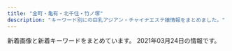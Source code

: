 ```yaml
---
title: "金町・亀有・北千住・竹ノ塚"
description: "キーワード別にの巨乳アジアン・チャイナエステ嬢情報をまとめました。"
---
```


新着画像と新着キーワードをまとめています。
2021年03月24日の情報です。

<DmmAffiliateIns />
<KeywordTable
  shops={
    [
    {
        "name": "\u7f8e\u5802",
        "keywords": {},
        "station": "JR\u5317\u5343\u4f4f\u99c5\u6771\u53e3",
        "img_links": [
            "http://aroma-heal.com/img/sys1.png",
            "http://aroma-heal.com/img/add.jpg",
            "http://aroma-heal.com/img/tit.jpg",
            "http://aroma-heal.com/img/botton.jpg",
            "http://aroma-heal.com/img/pc.jpg",
            "http://aroma-heal.com/img/sys4.png",
            "http://aroma-heal.com/img/sys2.png",
            "http://aroma-heal.com/img/sys3.png",
            "http://aroma-heal.com/img/cam.jpg",
            "http://aroma-heal.com/img/t-o.jpg",
            "http://aroma-heal.com/img/pic.jpg",
            "http://aroma-heal.com/img/t-s.jpg",
            "http://aroma-heal.com/img/tel.jpg",
            "http://aroma-heal.com/img/t-t.jpg",
            "http://aroma-heal.com/img/info.jpg",
            "http://aroma-heal.com/img/adrs.jpg",
            "http://aroma-heal.com/staff/mimi/01.jpg",
            "http://aroma-heal.com/img/t-r.jpg",
            "http://aroma-heal.com/staff/aoi/01.jpg",
            "http://aroma-heal.com/img/paypay.png",
            "http://aroma-heal.com/staff/yuki/01.jpg",
            "http://aroma-heal.com/img/sysetc.png",
            "http://aroma-heal.com/img/t-a.jpg"
        ],
        "url": "http://aroma-heal.com/"
    },
    {
        "keywords": {
            "E": 2,
            "85": 2,
            "C": 1,
            "86": 1,
            "D": 2
        },
        "img_links": [
            "https://besteste.com/staffPhoto/b20210206174033.jpg",
            "https://besteste.com/staffPhoto/b20201104202235.jpg",
            "https://besteste.com/images/slider1/03.jpg",
            "https://besteste.com/staffPhoto/s20201104202024.jpg",
            "https://besteste.com/js/sliderLine/slide_prev.png",
            "https://besteste.com/images/slider1/01.jpg",
            "https://besteste.com/staffPhoto/b20210206174605.jpg",
            "https://besteste.com/staffPhoto/b20210206174329.jpg",
            "https://besteste.com/staffPhoto/s20210206174451.jpg",
            "https://besteste.com/staffPhoto/b20210206174451.jpg",
            "https://besteste.com/staffPhoto/s20210206174200.jpg",
            "https://besteste.com/staffPhoto/s20210206174329.jpg",
            "https://besteste.com/staffPhoto/s20201104202637.jpg",
            "https://besteste.com/staffPhoto/b20201104202024.jpg",
            "https://besteste.com/staffPhoto/s20201104202509.jpg",
            "https://besteste.com/staffPhoto/b20201104202122.jpg",
            "https://besteste.com/images/mobile.jpg",
            "https://besteste.com/staffPhoto/s20201104202235.jpg",
            "https://besteste.com/staffPhoto/s20201104201732.jpg",
            "https://besteste.com/staffPhoto/s20201223163111.jpg",
            "https://besteste.com/staffPhoto/b20210206174200.jpg",
            "https://besteste.com/staffPhoto/b20201104202637.jpg",
            "https://besteste.com/staffPhoto/b20201223163111.jpg",
            "https://besteste.com/images/returnBtn.png",
            "https://besteste.com/staffPhoto/b20201104202559.jpg",
            "https://besteste.com/staffPhoto/s20210206174605.jpg",
            "https://besteste.com/staffPhoto/s20201104202740.jpg",
            "https://besteste.com/staffPhoto/s20201104202559.jpg",
            "https://besteste.com/staffPhoto/b20201104202740.jpg",
            "https://besteste.com/staffPhoto/b20201104202356.jpg",
            "https://besteste.com/staffPhoto/s20210206174033.jpg",
            "https://besteste.com/staffPhoto/b20201104201732.jpg",
            "https://besteste.com/staffPhoto/s20201104202122.jpg",
            "https://besteste.com/js/sliderLine/slide_next.png",
            "https://besteste.com/staffPhoto/s20201104202356.jpg",
            "https://besteste.com/staffPhoto/b20201104202509.jpg"
        ],
        "url": "https://besteste.com/",
        "station": "JR\u4e80\u6709\u99c5\u5317\u53e3",
        "name": "\u685c"
    },
    {
        "url": "http://www.es-sakura.xyz/",
        "name": "\u3055\u304f\u3089",
        "station": "\u6885\u5cf6\u99c5",
        "keywords": {},
        "img_links": [
            "http://www.es-sakura.xyz/uploads/180903/1-1PZ31G00N60.jpg",
            "http://www.es-sakura.xyz/templets/default/pc/picture/s_news.png",
            "http://www.es-sakura.xyz/uploads/171031/1-1G0311G531445.jpg",
            "http://www.es-sakura.xyz/uploads/180222/1-1P222152341c1.jpg",
            "http://www.es-sakura.xyz/uploads/171031/1-1G0311G505933.jpg",
            "http://www.es-sakura.xyz/uploads/200922/1-200922100322149.jpg",
            "http://www.es-sakura.xyz/templets/default/pc/picture/s_pick.png",
            "http://www.es-sakura.xyz/uploads/200522/1-2005221325354W.jpg",
            "http://www.es-sakura.xyz/uploads/171031/1-1G0311G4095M.jpg",
            "http://www.es-sakura.xyz/uploads/210201/1-21020115145M35.jpg",
            "http://www.es-sakura.xyz/templets/default/pc/picture/end1.jpg",
            "http://www.es-sakura.xyz/templets/default/pc/picture/s_staff.png",
            "http://www.es-sakura.xyz/uploads/180222/1-1P22215242NA.jpg",
            "http://www.es-sakura.xyz/uploads/201221/1-201221161331T9.jpg",
            "http://www.es-sakura.xyz/templets/default/pc/picture/staffs.png",
            "http://www.es-sakura.xyz/uploads/allimg/180705/1-1PF515001a41.jpg",
            "http://www.es-sakura.xyz/uploads/180223/1-1P2231T1545P.png",
            "http://www.es-sakura.xyz/templets/default/pc/picture/face.png",
            "http://www.es-sakura.xyz/uploads/180223/1-1P2231S940503.jpg",
            "http://www.es-sakura.xyz/uploads/180222/1-1P222152505H4.jpg",
            "http://www.es-sakura.xyz/uploads/180223/1-1P2231T00a38.jpg",
            "http://www.es-sakura.xyz/uploads/201029/1-201029155224493.jpg",
            "http://www.es-sakura.xyz/uploads/171031/1-1G0311G556445.jpg",
            "http://www.es-sakura.xyz/uploads/210324/1-210324161922Y1.jpg",
            "http://www.es-sakura.xyz/uploads/171031/1-1G0311G344914.jpg",
            "http://www.es-sakura.xyz/uploads/200522/1-200522132410304.jpg",
            "http://www.es-sakura.xyz/uploads/180222/1-1P222152311W5.jpg"
        ]
    },
    {
        "name": "2020",
        "keywords": {},
        "url": "https://2020-es.com/",
        "img_links": [
            "https://2020-es.com/uploaded/girlinfo/7/G1_7_1.jpg",
            "https://2020-es.com/img/course/2.png",
            "https://2020-es.com/img/course/1.png",
            "https://2020-es.com/img/fmenu/call_off.png",
            "https://2020-es.com/img/menu/5_off.png",
            "https://2020-es.com/img/menu/4_off.png",
            "https://2020-es.com/img/photo_button.png",
            "https://2020-es.com/img/menu/3_off.png",
            "https://2020-es.com/img/fmenu/1_off.png",
            "https://2020-es.com/img/course/4.png",
            "https://2020-es.com/img/course/3.png",
            "https://2020-es.com/img/menu/1_off.png",
            "https://2020-es.com/uploaded/girlinfo/6/G1_6_1.jpg",
            "https://2020-es.com/img/google_button.png",
            "https://2020-es.com/img/menu/6_off.png",
            "https://2020-es.com/uploaded/girlinfo/4/G1_4_1.jpg",
            "https://2020-es.com/img/menu/2_off.png",
            "https://2020-es.com/uploaded/girlinfo/5/G1_5_1.jpg",
            "https://2020-es.com/img/fmenu/2_off.png",
            "https://2020-es.com/img/fmenu/4_off.png",
            "https://2020-es.com/img/fmenu/3_off.png"
        ],
        "station": "JR\u4e80\u6709\u99c5\u5317\u53e3"
    },
    {
        "img_links": [],
        "url": "http://kenkohouse.com/",
        "keywords": {},
        "name": "\u5065\u5eb7\u30cf\u30a6\u30b9",
        "station": "JR\u4e80\u6709\u99c5\u5317\u53e3"
    },
    {
        "name": "Bijou\uff5e\u30d3\u30b8\u30e5\u30fc\uff5e",
        "station": "JR\u4e80\u6709\u99c5\u5357\u53e3",
        "keywords": {
            "F": 2,
            "88": 1,
            "90": 1,
            "85": 1,
            "E": 2,
            "D": 2,
            "C": 14,
            "86": 1,
            "87": 2
        },
        "img_links": [
            "https://lux.abnavi.info/images/s_staff.png",
            "https://lux.abnavi.info/images/s_news.png",
            "http://komajo2.a1.ies.bz/upload/sites/13/2021/03/2021032112464790.jpg",
            "https://lux.abnavi.info/images/room1.jpg",
            "https://lux.abnavi.info/images/nbj3.jpg",
            "http://komajo2.a1.ies.bz/upload/sites/13/2021/03/202103101811253.jpg",
            "https://lux.abnavi.info/photos/sites/13/2021/03/202103101811253.jpg",
            "https://lux.abnavi.info/images/nbj1.png",
            "http://komajo2.a1.ies.bz/upload/sites/13/2021/03/2021031018112378.jpg",
            "https://lux.abnavi.info/images/s_pick.jpg",
            "https://lux.abnavi.info/images/s_link.png",
            "https://lux.abnavi.info/images/mobile.png",
            "https://lux.abnavi.info/photos/sites/13/2021/03/2021031018104825.jpg",
            "http://komajo2.a1.ies.bz/upload/sites/13/2021/03/2021031018104675.jpg",
            "https://lux.abnavi.info/images/room3.jpg",
            "https://lux.abnavi.info/photos/sites/13/2021/03/2021031018112378.jpg",
            "http://komajo2.a1.ies.bz/upload/sites/13/2021/03/2021031018112457.jpg",
            "https://lux.abnavi.info/photos/sites/13/2021/03/2021031018104675.jpg",
            "https://lux.abnavi.info/images/room4.jpg",
            "https://lux.abnavi.info/photos/sites/13/2021/03/2021032112464790.jpg",
            "https://lux.abnavi.info/images/info.jpg",
            "https://lux.abnavi.info/images/top.png",
            "https://lux.abnavi.info/photos/sites/13/2021/03/2021031018112457.jpg",
            "https://lux.abnavi.info/images/room2.jpg"
        ],
        "url": "https://lux.abnavi.info/"
    },
    {
        "station": "JR\u4e80\u6709\u99c5\u5357\u53e3",
        "name": "Plaisir\u30fb\u30d7\u30ec\u30b8\u30fc\u30eb",
        "url": "https://bright.xyz.mn/",
        "keywords": {
            "92": 24,
            "86": 48,
            "D": 148,
            "87": 72,
            "H": 24,
            "89": 24,
            "88": 96,
            "83": 24,
            "E": 98,
            "85": 48,
            "G": 24,
            "F": 50
        },
        "img_links": [
            "https://bright.xyz.mn/images/news_bj3.jpg",
            "https://bright.xyz.mn/photos/sites/10/2020/02/2020022201512493.jpg",
            "https://bright.xyz.mn/images/staff_bj3.jpg",
            "https://bright.xyz.mn/images/end.png",
            "https://bright.xyz.mn/images/1.jpg",
            "https://bright.xyz.mn/photos/sites/10/2020/02/2020022201512671.jpg",
            "https://bright.xyz.mn/photos/sites/10/2020/08/2020081003373131.jpg",
            "https://bright.xyz.mn/images/new.jpg",
            "https://bright.xyz.mn/images/line.png",
            "https://bright.xyz.mn/photos/sites/10/2021/03/2021032103392411-308x411.jpg",
            "https://bright.xyz.mn/images/s_face.jpg",
            "https://bright.xyz.mn/images/s_link.jpg",
            "https://bright.xyz.mn/photos/sites/10/2020/10/2020100804253425.jpg",
            "https://bright.xyz.mn/images/2.jpg",
            "https://bright.xyz.mn/images/top.png",
            "https://bright.xyz.mn/photos/sites/10/2021/03/2021031707474096.jpg",
            "https://bright.xyz.mn/photos/sites/10/2021/03/2021032103392411.jpg",
            "https://bright.xyz.mn/photos/sites/10/2020/07/2020072612030016.jpg",
            "https://bright.xyz.mn/photos/sites/10/2020/11/2020111606393626.jpg",
            "https://bright.xyz.mn/photos/sites/10/2021/02/2021020809400871.jpg",
            "https://bright.xyz.mn/images/mobile.jpg",
            "https://bright.xyz.mn/images/s_pick.png",
            "https://bright.xyz.mn/photos/sites/10/2020/02/2020022201512635.jpg",
            "https://bright.xyz.mn/photos/sites/10/2020/07/202007261153576.jpg",
            "https://bright.xyz.mn/images/s_therapist.jpg",
            "https://bright.xyz.mn/photos/sites/10/2020/08/2020081003373252.jpg",
            "https://bright.xyz.mn/photos/sites/10/2020/07/2020072611535558.jpg",
            "https://bright.xyz.mn/photos/sites/10/2021/03/2021031707474096-308x411.jpg",
            "https://bright.xyz.mn/photos/sites/10/2020/11/2020112603202074.jpg",
            "https://bright.xyz.mn/images/s_news.jpg",
            "https://bright.xyz.mn/photos/sites/10/2020/11/2020110507362248.jpg",
            "https://bright.xyz.mn/photos/sites/10/2021/02/2021020306534154.jpg",
            "https://bright.xyz.mn/photos/sites/10/2021/02/2021021807083143-308x411.jpg",
            "https://bright.xyz.mn/photos/sites/10/2020/11/2020112603202074-308x411.jpg",
            "https://bright.xyz.mn/photos/sites/10/2021/02/2021021807083143.jpg"
        ]
    },
    {
        "name": "\u7e01",
        "keywords": {
            "83": 5,
            "86": 10,
            "C": 5,
            "85": 5,
            "D": 15
        },
        "url": "http://rakuen.ies.fun/",
        "img_links": [
            "http://rakuen.ies.fun/images/info2.jpg",
            "http://rakuen.ies.fun/photos/sites/40/2021/03/2021031108030153.jpg",
            "http://rakuen.ies.fun/photos/sites/40/2021/03/2021031108030238.jpg",
            "http://rakuen.ies.fun/images/room3.jpg",
            "http://rakuen.ies.fun/images/s_news.jpg",
            "http://rakuen.ies.fun/images/s_staff.png",
            "http://rakuen.ies.fun/photos/sites/40/2021/03/2021031108030436.jpg",
            "http://rakuen.ies.fun/images/s3.jpg",
            "http://rakuen.ies.fun/images/mobile.jpg",
            "http://rakuen.ies.fun/images/room4.jpg",
            "http://rakuen.ies.fun/images/room1.jpg",
            "http://rakuen.ies.fun/photos/sites/40/2021/03/202103110803039.jpg",
            "http://rakuen.ies.fun/images/info.jpg",
            "http://rakuen.ies.fun/images/room2.jpg",
            "http://rakuen.ies.fun/images/tel.jpg",
            "http://rakuen.ies.fun/images/s_link.png"
        ],
        "station": "\u897f\u65b0\u4e95\u99c5\u897f\u53e3"
    },
    {
        "url": "http://ayase-ai.jpest.net/",
        "keywords": {},
        "name": "\u611b",
        "img_links": [
            "http://ayase-ai.jpest.net/uploads//sites/33/2020/11/g5-225x300.jpg",
            "http://ayase-ai.jpest.net/uploads//sites/33/2020/12/re.jpg",
            "http://ayase-ai.jpest.net/uploads//sites/33/2020/12/mobile-1.jpg",
            "http://ayase-ai.jpest.net/uploads//sites/33/2020/11/g4-225x300.jpg",
            "http://ayase-ai.jpest.net/uploads//sites/33/2020/12/shishu-2.png",
            "http://ayase-ai.jpest.net/uploads//sites/33/2020/12/r2-1.png",
            "http://ayase-ai.jpest.net/uploads//sites/33/2020/12/ss.png",
            "http://ayase-ai.jpest.net/uploads//sites/33/2020/11/g6.jpg",
            "http://ayase-ai.jpest.net/uploads//sites/33/2020/11/g6-225x300.jpg",
            "http://ayase-ai.jpest.net/uploads//sites/33/2020/11/g2-225x300.jpg",
            "http://ayase-ai.jpest.net/uploads//sites/33/2020/12/r4-1.png",
            "http://ayase-ai.jpest.net/uploads//sites/33/2020/12/main_top.png",
            "http://ayase-ai.jpest.net/uploads//sites/33/2020/11/g1-225x300.jpg",
            "http://ayase-ai.jpest.net/uploads//sites/33/2020/11/g2.jpg",
            "http://ayase-ai.jpest.net/uploads//sites/33/2020/12/main_bottom.png",
            "http://ayase-ai.jpest.net/uploads//sites/33/2021/01/g1-225x300.jpg",
            "http://ayase-ai.jpest.net/uploads//sites/33/2021/01/g1.jpg",
            "http://ayase-ai.jpest.net/uploads//sites/33/2020/11/m-top02-1.jpg",
            "http://ayase-ai.jpest.net/uploads//sites/33/2020/12/main_top-1.png",
            "http://ayase-ai.jpest.net/uploads//sites/33/2020/12/r3-1.png",
            "http://ayase-ai.jpest.net/uploads//sites/33/2020/11/g3-225x300.jpg",
            "http://ayase-ai.jpest.net/uploads//sites/33/2020/12/ma01-1.jpg",
            "http://ayase-ai.jpest.net/uploads//sites/33/2020/11/g3.jpg",
            "http://ayase-ai.jpest.net/uploads//sites/33/2020/12/main_bottom-1.png",
            "http://ayase-ai.jpest.net/uploads//sites/33/2020/11/g5.jpg",
            "http://ayase-ai.jpest.net/uploads//sites/33/2020/11/g4.jpg",
            "http://ayase-ai.jpest.net/uploads//sites/33/2020/11/g1.jpg",
            "http://ayase-ai.jpest.net/uploads//sites/33/2020/12/r1.png"
        ],
        "station": "\u7dbe\u702c\u99c5\u6771\u53e3"
    },
    {
        "station": "\u4e94\u53cd\u91ce\u99c5",
        "url": "http://www.relax-miyabi.com/",
        "img_links": [
            "http://www.relax-miyabi.com/files/014-02.jpg",
            "http://www.relax-miyabi.com/img/top-h5R2.jpg",
            "http://www.relax-miyabi.com/img/glo_06_off.jpg",
            "http://www.relax-miyabi.com/img/icon_tel.png",
            "http://www.relax-miyabi.com/files/019.jpg",
            "http://www.relax-miyabi.com/img/bnr-02_off.jpg",
            "http://www.relax-miyabi.com/img/glo_02_off.jpg",
            "http://www.relax-miyabi.com/files/014-03.jpg",
            "http://www.relax-miyabi.com/img/slider/1.jpg",
            "http://www.relax-miyabi.com/img/footer-top_off.jpg",
            "http://www.relax-miyabi.com/img/top-h5R.jpg",
            "http://www.relax-miyabi.com/img/glo_04_off.jpg",
            "http://www.relax-miyabi.com/img/bnr-01_off.jpg",
            "http://www.relax-miyabi.com/img/slider/2.jpg",
            "http://www.relax-miyabi.com/img/top-course_off.jpg",
            "http://www.relax-miyabi.com/img/slider/3.jpg",
            "http://www.relax-miyabi.com/files/014.jpg",
            "http://www.relax-miyabi.com/img/top-course2_off.jpg",
            "http://www.relax-miyabi.com/files/019-02.jpg",
            "http://www.relax-miyabi.com/img/glo_01_off.jpg",
            "http://www.relax-miyabi.com/img/glo_03_off.jpg",
            "http://www.relax-miyabi.com/img/h4-top.jpg",
            "http://www.relax-miyabi.com/files/019-03.jpg",
            "http://www.relax-miyabi.com/img/glo_05_off.jpg"
        ],
        "keywords": {
            "88": 3,
            "86": 3,
            "D": 6
        },
        "name": "\u96c5"
    },
    {
        "img_links": [
            "https://renren.tyo.cm/images/link_nav01.jpg",
            "https://renren.tyo.cm/images/end.png",
            "https://renren.tyo.cm/images/link_nav02.jpg",
            "https://renren.tyo.cm/photos/sites/41/2021/03/2021031009153663.jpg",
            "https://renren.tyo.cm/photos/sites/41/2021/03/202103100916154.jpg",
            "https://renren.tyo.cm/photos/sites/41/2021/03/2021031009163856.jpg",
            "https://renren.tyo.cm/images/side_mobile.jpg",
            "https://renren.tyo.cm/images/acc2.jpg",
            "https://renren.tyo.cm/images/acc1.jpg",
            "https://renren.tyo.cm/images/top.png",
            "https://renren.tyo.cm/photos/sites/41/2021/03/2021031009191523.jpg",
            "https://renren.tyo.cm/images/sp_top.png",
            "https://renren.tyo.cm/images/acc5.jpg",
            "https://renren.tyo.cm/images/side_tel.jpg",
            "https://renren.tyo.cm/images/link_nav03.jpg",
            "https://renren.tyo.cm/images/tit_link.png",
            "https://renren.tyo.cm/images/staff01.png",
            "https://renren.tyo.cm/images/acc4.jpg",
            "https://renren.tyo.cm/photos/sites/41/2021/03/202103100916490.jpg",
            "https://renren.tyo.cm/images/staff02.png",
            "https://renren.tyo.cm/images/tit_new.png",
            "https://renren.tyo.cm/images/link_nav05.jpg",
            "https://renren.tyo.cm/images/tit_pick.png",
            "https://renren.tyo.cm/images/link_nav06.jpg",
            "https://renren.tyo.cm/images/link_nav04.jpg",
            "https://renren.tyo.cm/photos/sites/41/2021/03/2021031104590881.jpg",
            "https://renren.tyo.cm/images/acc6.jpg",
            "https://renren.tyo.cm/images/acc3.jpg"
        ],
        "name": "Aroma RenRen",
        "keywords": {
            "86": 1,
            "F": 1,
            "87": 1,
            "85": 1,
            "C": 2,
            "88": 3,
            "E": 3
        },
        "url": "https://renren.tyo.cm/",
        "station": "JR\u4e80\u6709\u99c5\u5357\u53e3"
    },
    {
        "keywords": {
            "83": 9,
            "85": 18,
            "E": 9,
            "\u80f8": 1,
            "D": 9,
            "90": 9,
            "C": 9,
            "88": 9
        },
        "img_links": [
            "https://pwchp.com/images_editor/124/images/1559717095-146381_2.jpg",
            "http://starrysky.esnavi.work/2/uploadimg/1565558725.jpg",
            "http://starrysky.esnavi.work/2/uploadimg/1596225793.jpg",
            "http://starrysky.esnavi.work/2/uploadimg/1609136908.jpeg",
            "http://starrysky.esnavi.work/1-1PZ515095RN.jpg",
            "http://starrysky.esnavi.work/2/uploadimg/1574764277.jpg",
            "http://starrysky.esnavi.work/iDl2toJilLq62VX.png",
            "http://starrysky.esnavi.work/2/uploadimg/1609136727.jpeg",
            "http://starrysky.esnavi.work/vis_theptframe.png",
            "https://century.pwchp.com/images/vis_theptframe.png"
        ],
        "name": "\u6fc0\u5b89\u5929\u4f7f",
        "station": "\u7dbe\u702c\u99c5\u6771\u53e3",
        "url": "http://starrysky.esnavi.work/"
    },
    {
        "name": "\u9e97",
        "img_links": [
            "http://urara.tyo.cm/images/link_nav05.png",
            "http://urara.tyo.cm/images/bg_infotit.png",
            "http://urara.tyo.cm/photos/sites/5/2020/07/2020072904152474.jpg",
            "http://urara.tyo.cm/images/link_nav04.png",
            "http://urara.tyo.cm/photos/sites/5/2020/09/2020091508111353.jpg",
            "http://urara.tyo.cm/images/slider02.png",
            "http://urara.tyo.cm/photos/sites/5/2020/08/2020082101302071.jpg",
            "http://urara.tyo.cm/photos/sites/5/2020/07/2020072904152344.jpg",
            "http://urara.tyo.cm/images/tit_info02.png",
            "http://urara.tyo.cm/photos/sites/5/2021/02/2021021804210413.jpg",
            "http://urara.tyo.cm/images/tit_staff02.png",
            "http://urara.tyo.cm/images/ico02.png",
            "http://urara.tyo.cm/images/link_nav03.png",
            "http://urara.tyo.cm/images/link_nav06.png",
            "http://urara.tyo.cm/images/link_nav02.png",
            "http://urara.tyo.cm/photos/sites/5/2020/11/2020112706272440.jpg",
            "http://urara.tyo.cm/photos/sites/5/2020/07/2020072904152438.jpg",
            "http://urara.tyo.cm/photos/sites/5/2020/07/2020072904152581.jpg",
            "http://urara.tyo.cm/images/pagetop.png",
            "http://urara.tyo.cm/photos/sites/5/2020/10/2020101305325670.jpg",
            "http://urara.tyo.cm/images/slider01.png",
            "http://urara.tyo.cm/images/tit_staff01.png",
            "http://urara.tyo.cm/images/link_nav01.png",
            "http://urara.tyo.cm/images/tit_info01.png",
            "http://urara.tyo.cm/images/top.png",
            "http://urara.tyo.cm/images/slider03.png"
        ],
        "url": "http://urara.tyo.cm/",
        "keywords": {
            "84": 11,
            "86": 44,
            "85": 44,
            "D": 99
        },
        "station": "JR\u91d1\u753a\u99c5\u5317\u53e3"
    },
    {
        "keywords": {
            "C": 10
        },
        "url": "http://www.kiraku-seitaiin.com/",
        "station": "\u897f\u65b0\u4e95\u99c5\u897f\u53e3",
        "img_links": [
            "http://www.kiraku-seitaiin.com/common/img/shop/r1.jpg",
            "http://www.kiraku-seitaiin.com/common/img/shop/r2.jpg",
            "http://www.kiraku-seitaiin.com/files/004.jpg",
            "http://www.kiraku-seitaiin.com/common/img/image2.jpg",
            "http://www.kiraku-seitaiin.com/files/009.jpg",
            "http://www.kiraku-seitaiin.com/common/img/tel2.png",
            "http://www.kiraku-seitaiin.com/common/img/image1.jpg",
            "http://www.kiraku-seitaiin.com/files/008.jpg",
            "http://www.kiraku-seitaiin.com/files/007.jpg",
            "http://www.kiraku-seitaiin.com/common/img/image3.jpg",
            "http://www.kiraku-seitaiin.com/files/010.jpg",
            "http://www.kiraku-seitaiin.com/files/001.jpg",
            "http://www.kiraku-seitaiin.com/common/img/top_img001.png",
            "http://www.kiraku-seitaiin.com/common/img/shop/r4.jpg",
            "http://www.kiraku-seitaiin.com/common/img/shop/r3.jpg"
        ],
        "name": "\u6c17\u697d\u6574\u4f53\u9662"
    },
    {
        "name": "Sakura",
        "img_links": [
            "http://esthe-aroma.biz/img/m05a.jpg",
            "http://esthe-aroma.biz/img/m05.jpg",
            "http://esthe-aroma.biz/img/cg081.jpg",
            "http://esthe-aroma.biz/img/cg03.jpg",
            "http://esthe-aroma.biz/img/m02.jpg",
            "http://esthe-aroma.biz/img/cg011.jpg",
            "http://esthe-aroma.biz/img/cg101.jpg",
            "http://esthe-aroma.biz/img/m04.jpg",
            "http://esthe-aroma.biz/img/cg10.jpg",
            "http://esthe-aroma.biz/img/tr01.jpg",
            "http://esthe-aroma.biz/img/cg01.jpg",
            "http://esthe-aroma.biz/img/cg05.jpg",
            "http://esthe-aroma.biz/img/fla02.jpg",
            "http://esthe-aroma.biz/img/tr02.jpg",
            "http://esthe-aroma.biz/img/cg07.jpg",
            "http://esthe-aroma.biz/img/m01.jpg",
            "http://esthe-aroma.biz/img/cg021.jpg",
            "http://esthe-aroma.biz/img/m02a.jpg",
            "http://esthe-aroma.biz/img/m03.jpg",
            "http://esthe-aroma.biz/img/fla03.jpg",
            "http://esthe-aroma.biz/img/m03a.jpg",
            "http://esthe-aroma.biz/img/cg06.jpg",
            "http://esthe-aroma.biz/img/syst.jpg",
            "http://esthe-aroma.biz/img/m01a.jpg",
            "http://esthe-aroma.biz/img/m06.jpg",
            "http://esthe-aroma.biz/img/ff.jpg",
            "http://esthe-aroma.biz/img/cg09.jpg",
            "http://esthe-aroma.biz/img/fla01.jpg",
            "http://esthe-aroma.biz/img/acct.jpg",
            "http://esthe-aroma.biz/img/top.jpg",
            "http://esthe-aroma.biz/img/no.png",
            "http://esthe-aroma.biz/img/stal.jpg",
            "http://esthe-aroma.biz/img/cg08.jpg",
            "http://esthe-aroma.biz/img/cg02.jpg"
        ],
        "url": "http://esthe-aroma.biz/",
        "keywords": {
            "88": 4,
            "D": 18,
            "86": 14
        },
        "station": "JR\u91d1\u753a\u99c5\u5317\u53e3"
    },
    {
        "name": "\u5065\u6b32",
        "url": "http://www.kenyoku.work/",
        "keywords": {},
        "img_links": [
            "http://www.kenyoku.work/img/miki1.jpg",
            "http://www.kenyoku.work/images/b2.jpg",
            "http://www.kenyoku.work/img/hana1.jpg",
            "http://www.kenyoku.work/img/risa1.jpg",
            "http://www.kenyoku.work/images/4.jpg",
            "http://www.kenyoku.work/images/sys.jpg",
            "http://www.kenyoku.work/images/mobile.jpg",
            "http://www.kenyoku.work/images/staff_t.jpg",
            "http://www.kenyoku.work/images/info.png",
            "http://www.kenyoku.work/images/int1.png",
            "http://www.kenyoku.work/images/int2.png",
            "http://www.kenyoku.work/images/2.jpg",
            "http://www.kenyoku.work/images/news.jpg",
            "http://www.kenyoku.work/images/3.jpg",
            "http://www.kenyoku.work/images/1.jpg",
            "http://www.kenyoku.work/images/head.jpg",
            "http://www.kenyoku.work/images/s1.png",
            "http://www.kenyoku.work/images/interior_t.jpg",
            "http://www.kenyoku.work/img/ami1.jpg",
            "http://www.kenyoku.work/images/b1.jpg"
        ],
        "station": "JR\u91d1\u753a\u99c5\u5317\u53e3"
    },
    {
        "keywords": {},
        "name": "Angela \u30a2\u30f3\u30b8\u30a7\u30e9",
        "url": "http://angela.esjp.xyz/",
        "img_links": [
            "http://angela.esjp.xyz/girl/4.jpg",
            "http://angela.esjp.xyz/girl/1.jpg",
            "http://angela.esjp.xyz/girl/5.jpg",
            "http://angela.esjp.xyz/images/mobile_bg.png",
            "http://angela.esjp.xyz/images/tel_footer.png",
            "http://angela.esjp.xyz/girl/2.jpg",
            "http://angela.esjp.xyz/images/roomimg/photo01.jpg",
            "http://angela.esjp.xyz/girl/6.jpg",
            "http://angela.esjp.xyz/images/roomimg/photo02.jpg",
            "http://angela.esjp.xyz/images/pickup_line.png",
            "http://angela.esjp.xyz/images/staff_bg.png",
            "http://angela.esjp.xyz/images/nophotos.jpg",
            "http://angela.esjp.xyz/images/topbg.jpg",
            "http://angela.esjp.xyz/girl/3.jpg",
            "http://angela.esjp.xyz/images/newsbg.png"
        ],
        "station": "\u7dbe\u702c\u99c5\u6771\u53e3"
    },
    {
        "name": "\u5fc3",
        "station": "\u6885\u5cf6\u99c5",
        "keywords": {},
        "url": "http://sumirety.xyz/",
        "img_links": []
    },
    {
        "station": "JR\u4e80\u6709\u99c5\u5317\u53e3",
        "img_links": [],
        "keywords": {},
        "name": "\u6e80\u8db3\u5ea6666",
        "url": "http://manzoku666.ests.jp/"
    },
    {
        "url": "http://www.yurikago-massage.work/",
        "keywords": {
            "86": 6,
            "C": 15,
            "88": 4,
            "87": 4,
            "85": 8,
            "F": 4,
            "E": 4,
            "D": 14
        },
        "station": "JR\u91d1\u753a\u99c5\u5317\u53e3",
        "name": "\u3086\u308a\u304b\u3054",
        "img_links": [
            "http://www.yurikago-massage.work/img/sta11.jpg",
            "http://www.yurikago-massage.work/img/sta8.jpg",
            "http://www.yurikago-massage.work/img/sta10.jpg",
            "http://www.yurikago-massage.work/img/sta6.jpg",
            "http://www.yurikago-massage.work/img/st10.jpg",
            "http://www.yurikago-massage.work/img/st13.jpg",
            "http://www.yurikago-massage.work/img/st7.jpg",
            "http://www.yurikago-massage.work/img/sta7.jpg",
            "http://www.yurikago-massage.work/img/mo.png",
            "http://www.yurikago-massage.work/img/st6.jpg",
            "http://www.yurikago-massage.work/img/sta13.jpg",
            "http://www.yurikago-massage.work/img/st8.jpg",
            "http://www.yurikago-massage.work/img/st9.jpg",
            "http://www.yurikago-massage.work/img/st12.jpg",
            "http://www.yurikago-massage.work/img/sta9.jpg",
            "http://www.yurikago-massage.work/img/sta12.jpg",
            "http://www.yurikago-massage.work/img/nos.jpg",
            "http://www.yurikago-massage.work/img/botton.jpg",
            "http://www.yurikago-massage.work/img/fla-1.jpg",
            "http://www.yurikago-massage.work/img/st09.jpg",
            "http://www.yurikago-massage.work/img/st11.jpg",
            "http://www.yurikago-massage.work/img/fla-2.jpg"
        ]
    },
    {
        "url": "http://e-luxury.work/",
        "keywords": {},
        "img_links": [
            "http://e-luxury.work/images/staff_t.jpg",
            "http://e-luxury.work/images/interior_t.jpg",
            "http://e-luxury.work/img/mimi1.jpg",
            "http://e-luxury.work/images/mobile.jpg",
            "http://e-luxury.work/images/3.jpg",
            "http://e-luxury.work/images/4.jpg",
            "http://e-luxury.work/images/tel.jpg",
            "http://e-luxury.work/img/momoka1.jpg",
            "http://e-luxury.work/images/7.jpg",
            "http://e-luxury.work/img/kayo1.jpg",
            "http://e-luxury.work/img/minami1.jpg",
            "http://e-luxury.work/images/news.jpg",
            "http://e-luxury.work/img/mina1.jpg",
            "http://e-luxury.work/img/yuki1.jpg",
            "http://e-luxury.work/images/5.jpg",
            "http://e-luxury.work/images/b1.jpg",
            "http://e-luxury.work/images/ta.jpg",
            "http://e-luxury.work/images/6.jpg",
            "http://e-luxury.work/images/1.jpg",
            "http://e-luxury.work/img/kayo2.jpg",
            "http://e-luxury.work/images/head.jpg",
            "http://e-luxury.work/images/2.jpg",
            "http://e-luxury.work/images/int1.jpg",
            "http://e-luxury.work/images/sys.jpg",
            "http://e-luxury.work/images/tt.jpg",
            "http://e-luxury.work/img/eri1.jpg",
            "http://e-luxury.work/images/int2.jpg"
        ],
        "station": "\u7dbe\u702c\u99c5\u897f\u53e3",
        "name": "Angel"
    },
    {
        "station": "\u7af9\u30ce\u585a\u99c5\u6771\u53e3",
        "name": "\u5922\u306e\u5bb6",
        "img_links": [
            "http://kokoroan.jps.cm/images/top.jpg",
            "http://kokoroan.jps.cm/images/room1.jpg",
            "http://kokoroan.jps.cm/images/end.jpg",
            "http://kokoroan.jps.cm/images/ser3.jpg",
            "http://kokoroan.jps.cm/images/room2.jpg",
            "http://kokoroan.jps.cm/images/bj3.jpg",
            "http://kokoroan.jps.cm/images/mobile2.jpg",
            "http://kokoroan.jps.cm/images/ser4.jpg",
            "http://kokoroan.jps.cm/images/mobile.jpg",
            "http://kokoroan.jps.cm/images/staff_line.jpg",
            "http://kokoroan.jps.cm/images/room3.jpg",
            "http://kokoroan.jps.cm/photos/sites/31/2021/03/2021032316250143.jpg",
            "http://kokoroan.jps.cm/images/ser2.jpg",
            "http://kokoroan.jps.cm/images/service_line.jpg",
            "http://kokoroan.jps.cm/images/room4.jpg",
            "http://kokoroan.jps.cm/images/girl-z1.jpg",
            "http://kokoroan.jps.cm/images/ser1.jpg",
            "http://kokoroan.jps.cm/photos/sites/31/2021/03/2021032316410890.jpg",
            "http://kokoroan.jps.cm/photos/sites/31/2021/03/2021032316245970.jpg",
            "http://kokoroan.jps.cm/photos/sites/31/2021/03/2021032316250291.jpg",
            "http://kokoroan.jps.cm/images/girl-z2.jpg",
            "http://kokoroan.jps.cm/images/ser5.jpg"
        ],
        "keywords": {
            "C": 10,
            "D": 2,
            "86": 2
        },
        "url": "http://kokoroan.jps.cm/"
    },
    {
        "keywords": {
            "84": 1,
            "D": 3,
            "90": 5,
            "85": 2,
            "E": 1,
            "C": 3,
            "89": 1,
            "91": 1
        },
        "station": "JR\u91d1\u753a\u99c5\u5317\u53e3",
        "name": "Spring \uff5e\u30b9\u30d7\u30ea\u30f3\u30b0\uff5e",
        "img_links": [
            "http://spring.est888.com/css/staff/staff13.png",
            "http://spring.est888.com/css/tel.png",
            "http://spring.est888.com/css/nav/nav-006.png",
            "http://spring.est888.com/css/staff/staff0005-a.png",
            "http://spring.est888.com/css/staff/staff010-a.png",
            "http://spring.est888.com/css/nav/nav-005.png",
            "http://spring.est888.com/css/staff/staff17-a.png",
            "http://spring.est888.com/css/staff/staff11-b.png",
            "http://spring.est888.com/css/staff/staff004.png",
            "http://spring.est888.com/css/staff/staff17-b.png",
            "http://spring.est888.com/css/staff/staff004-a.png",
            "http://spring.est888.com/css/top0000000003.jpg",
            "http://spring.est888.com/css/staff/staff16-a.png",
            "http://spring.est888.com/css/staff/staff16-b.png",
            "http://spring.est888.com/css/staff/staff012-b.png",
            "http://spring.est888.com/css/nav/nav-002.png",
            "http://spring.est888.com/css/staff/staff14.png",
            "http://spring.est888.com/css/staff/staff012.png",
            "http://spring.est888.com/css/staff/staff0005.png",
            "http://spring.est888.com/css/staff/staff17.png",
            "http://spring.est888.com/css/staff/staff11.png",
            "http://spring.est888.com/css/staff/staff13-a.png",
            "http://spring.est888.com/css/nav/nav-003.png",
            "http://spring.est888.com/css/nav/nav-001.png",
            "http://spring.est888.com/css/staff/staff0010-b.png",
            "http://spring.est888.com/css/staff/staff11-a.png",
            "http://spring.est888.com/css/nav/nav-004.png",
            "http://spring.est888.com/css/staff/staff0005-b.png",
            "http://spring.est888.com/css/staff/staff004-b.png",
            "http://spring.est888.com/css/staff/staff001.png",
            "http://spring.est888.com/css/staff/staff001-b.png",
            "http://spring.est888.com/css/staff/staff010.png",
            "http://spring.est888.com/css/staff/staff012-a.png",
            "http://spring.est888.com/css/top001.png",
            "http://spring.est888.com/css/staff/staff16.png",
            "http://spring.est888.com/css/staff/staff001-a.png",
            "http://spring.est888.com/css/staff/staff14-a.png",
            "http://spring.est888.com/css/staff/staff14-b.png"
        ],
        "url": "http://spring.est888.com/"
    },
    {
        "img_links": [
            "http://takamaru.xyz/uploads/201009/1-201009125049594.jpg",
            "http://takamaru.xyz/static/picture/news-tit1.jpg",
            "http://takamaru.xyz/static/picture/top2.png",
            "http://takamaru.xyz/static/picture/top.jpg",
            "http://takamaru.xyz/static/picture/photo01.jpg",
            "http://takamaru.xyz/uploads/201203/1-201203134202395.jpg",
            "http://takamaru.xyz/static/picture/news-tit.png",
            "http://takamaru.xyz/static/picture/tite-staff.jpg",
            "http://takamaru.xyz/static/picture/baner.jpg",
            "http://takamaru.xyz/static/picture/photo02.jpg",
            "http://takamaru.xyz/uploads/201219/1-201219155A2393.jpg",
            "http://takamaru.xyz/static/picture/photo04.jpg",
            "http://takamaru.xyz/static/picture/mobile.png",
            "http://takamaru.xyz/uploads/210301/1-210301143Z01U.jpg",
            "http://takamaru.xyz/static/picture/tite-staff1.jpg",
            "http://takamaru.xyz/static/picture/photo03.jpg",
            "http://takamaru.xyz/static/picture/baner2.jpg"
        ],
        "keywords": {
            "C": 12
        },
        "name": "\u30b9\u30a4\u30fc\u30c8\u30cf\u30fc\u30c8",
        "station": "JR\u91d1\u753a\u99c5\u5317\u53e3",
        "url": "http://takamaru.xyz/"
    },
    {
        "keywords": {
            "86": 32,
            "C": 2,
            "D": 20
        },
        "name": "BODY RESORT",
        "img_links": [
            "http://massage-esthe.red/images/staff_images/sta3.jpg",
            "http://massage-esthe.red/images/an_1_01.jpg",
            "http://massage-esthe.red/images/staff_images/st4.jpg",
            "http://massage-esthe.red/images/an_4_01.jpg",
            "http://massage-esthe.red/images/staff_images/st1.jpg",
            "http://massage-esthe.red/images/slider/slide2.png",
            "http://massage-esthe.red/images/staff_images/sl.png",
            "http://massage-esthe.red/images/r7.jpg",
            "http://massage-esthe.red/images/an_2_02.jpg",
            "http://massage-esthe.red/images/slider/slide3.png",
            "http://massage-esthe.red/images/staff_images/sta4.jpg",
            "http://massage-esthe.red/images/an_1_02.jpg",
            "http://massage-esthe.red/images/qr.jpg",
            "http://massage-esthe.red/images/staff_images/st3.jpg",
            "http://massage-esthe.red/images/line1.jpg",
            "http://massage-esthe.red/images/an_5_02.jpg",
            "http://massage-esthe.red/images/slider/slide5.png",
            "http://massage-esthe.red/images/r4.jpg",
            "http://massage-esthe.red/images/slider/slide1s.png",
            "http://massage-esthe.red/images/staff_images/sta6.jpg",
            "http://massage-esthe.red/images/fbb.jpg",
            "http://massage-esthe.red/images/no.png",
            "http://massage-esthe.red/images/an_6_01.jpg",
            "http://massage-esthe.red/images/index-2.jpg",
            "http://massage-esthe.red/images/e.jpg",
            "http://massage-esthe.red/images/staff_images/sta1.jpg",
            "http://massage-esthe.red/images/index-1.jpg",
            "http://massage-esthe.red/images/r3.jpg",
            "http://massage-esthe.red/images/an_3_01.jpg",
            "http://massage-esthe.red/images/slider/slide4.png",
            "http://massage-esthe.red/images/slider/slide1.png",
            "http://massage-esthe.red/images/an_6_02.jpg",
            "http://massage-esthe.red/images/staff_images/st5.jpg",
            "http://massage-esthe.red/images/an_2_01.jpg",
            "http://massage-esthe.red/images/staff_images/sta9.jpg",
            "http://massage-esthe.red/images/r2.jpg",
            "http://massage-esthe.red/images/slider/slide5s.png",
            "http://massage-esthe.red/images/an_5_01.jpg",
            "http://massage-esthe.red/images/staff_images/st6.jpg",
            "http://massage-esthe.red/images/staff_images/st9.jpg",
            "http://massage-esthe.red/images/staff_images/sta7.jpg",
            "http://massage-esthe.red/images/an_4_02.jpg",
            "http://massage-esthe.red/images/staff_images/st2.jpg",
            "http://massage-esthe.red/images/r5.jpg",
            "http://massage-esthe.red/images/slider/slide2s.png",
            "http://massage-esthe.red/images/staff_images/sta2.jpg",
            "http://massage-esthe.red/images/r6.jpg",
            "http://massage-esthe.red/images/slider/slide4s.png",
            "http://massage-esthe.red/images/staff_images/st7.jpg",
            "http://massage-esthe.red/images/slider/slide3s.png",
            "http://massage-esthe.red/images/an_3_02.jpg",
            "http://massage-esthe.red/images/staff_images/sta5.jpg",
            "http://massage-esthe.red/images/line.jpg"
        ],
        "url": "http://massage-esthe.red/",
        "station": "JR\u4e80\u6709\u99c5\u5317\u53e3"
    },
    {
        "img_links": [
            "https://lush.jpn.vin/images/room2.jpg",
            "https://lush.jpn.vin/images/top.png",
            "https://lush.jpn.vin/images/girl.png",
            "https://lush.jpn.vin/photos/sites/6/2020/12/202012140206371.jpg",
            "https://lush.jpn.vin/images/tit_pick.jpg",
            "https://lush.jpn.vin/photos/sites/6/2020/12/2020121402082025.jpg",
            "https://lush.jpn.vin/images/room4.jpg",
            "https://lush.jpn.vin/images/rb.png",
            "https://lush.jpn.vin/images/room3.jpg",
            "https://lush.jpn.vin/images/room1.jpg",
            "https://lush.jpn.vin/photos/sites/6/2021/01/2021012905303514.jpg",
            "https://lush.jpn.vin/images/tit_staff.jpg",
            "https://lush.jpn.vin/images/lb.png",
            "https://lush.jpn.vin/images/side_mobile.png",
            "https://lush.jpn.vin/photos/sites/6/2021/02/2021021804400223.jpg",
            "https://lush.jpn.vin/images/bg_comend.jpg",
            "https://lush.jpn.vin/photos/sites/6/2021/01/2021011906135643.jpg",
            "https://lush.jpn.vin/images/end.jpg",
            "https://lush.jpn.vin/images/tit_news.png",
            "https://lush.jpn.vin/photos/sites/6/2020/12/2020121402091934.jpg",
            "https://lush.jpn.vin/images/border-bottom.png",
            "https://lush.jpn.vin/photos/sites/6/2020/12/2020121402072787.jpg"
        ],
        "url": "https://lush.jpn.vin/",
        "keywords": {
            "88": 8,
            "85": 8,
            "C": 14,
            "D": 24,
            "89": 8,
            "90": 8,
            "87": 8,
            "86": 16
        },
        "station": "JR\u91d1\u753a\u99c5\u5317\u53e3",
        "name": "\u30e9\u30c3\u30b7\u30e5"
    },
    {
        "url": "http://spring02.est888.com/",
        "name": "Spring-\u30b9\u30d7\u30ea\u30f3\u30b0-",
        "station": "\u7dbe\u702c\u99c5\u897f\u53e3",
        "keywords": {
            "90": 3,
            "89": 1,
            "G": 1,
            "91": 1,
            "85": 3,
            "84": 1,
            "C": 4,
            "E": 2
        },
        "img_links": [
            "http://spring02.est888.com/css/staff/staff005-b.png",
            "http://spring02.est888.com/css/nav/nav-004.png",
            "http://spring02.est888.com/css/staff/staff12-a.png",
            "http://spring02.est888.com/css/staff/staff04.png",
            "http://spring02.est888.com/css/staff/staff010-b.png",
            "http://spring02.est888.com/css/staff/staff008-b.png",
            "http://spring02.est888.com/css/nav/nav-006.png",
            "http://spring02.est888.com/css/staff/staff01-b.png",
            "http://spring02.est888.com/css/tel.png",
            "http://spring02.est888.com/css/staff/staff09-b.png",
            "http://spring02.est888.com/css/top04.png",
            "http://spring02.est888.com/css/staff/staff04-a.png",
            "http://spring02.est888.com/css/osusume01.png",
            "http://spring02.est888.com/css/staff/staff01.png",
            "http://spring02.est888.com/css/nav/nav-003.png",
            "http://spring02.est888.com/css/staff/staff005-a.png",
            "http://spring02.est888.com/css/top02-left.png",
            "http://spring02.est888.com/css/staff/staff09.png",
            "http://spring02.est888.com/css/nav/nav-005.png",
            "http://spring02.est888.com/css/staff/staff11-a.png",
            "http://spring02.est888.com/css/staff/staff010-a.png",
            "http://spring02.est888.com/css/staff/staff12-b.png",
            "http://spring02.est888.com/css/staff/staff01-a.png",
            "http://spring02.est888.com/css/top003.png",
            "http://spring02.est888.com/css/staff/staff005.png",
            "http://spring02.est888.com/css/staff/staff03-a.png",
            "http://spring02.est888.com/css/staff/staff010.png",
            "http://spring02.est888.com/css/staff/staff12.png",
            "http://spring02.est888.com/css/nav/nav-001.png",
            "http://spring02.est888.com/css/staff/staff003-b.png",
            "http://spring02.est888.com/css/staff/staff0008.png",
            "http://spring02.est888.com/css/staff/staff03.png",
            "http://spring02.est888.com/css/top01.png",
            "http://spring02.est888.com/css/staff/staff11-b.png",
            "http://spring02.est888.com/css/staff/staff09-a.png",
            "http://spring02.est888.com/css/staff/staff11.png",
            "http://spring02.est888.com/css/staff/staff04-b.png",
            "http://spring02.est888.com/css/nav/nav-002.png"
        ]
    },
    {
        "keywords": {},
        "img_links": [
            "http://kenkounoie-umejima.este88.com/images/img2.jpg",
            "http://kenkounoie-umejima.este88.com/gals/rika1.jpg",
            "http://kenkounoie-umejima.este88.com/images/acc4.jpg",
            "http://kenkounoie-umejima.este88.com/images/acc2.jpg",
            "http://kenkounoie-umejima.este88.com/images/acc5.jpg",
            "http://kenkounoie-umejima.este88.com/images/info.png",
            "http://kenkounoie-umejima.este88.com/gals/emi1.jpg",
            "http://kenkounoie-umejima.este88.com/gals/ai1.jpg",
            "http://kenkounoie-umejima.este88.com/i/sp02.jpg",
            "http://kenkounoie-umejima.este88.com/gals/kiki1.jpg",
            "http://kenkounoie-umejima.este88.com/images/acc1.jpg",
            "http://kenkounoie-umejima.este88.com/gals/risa1.jpg",
            "http://kenkounoie-umejima.este88.com/images/acc3.jpg",
            "http://kenkounoie-umejima.este88.com/gals/akane1.jpg",
            "http://kenkounoie-umejima.este88.com/images/qr.jpg",
            "http://kenkounoie-umejima.este88.com/gals/mimi1.jpg",
            "http://kenkounoie-umejima.este88.com/images/img1.jpg",
            "http://kenkounoie-umejima.este88.com/images/img3.jpg",
            "http://kenkounoie-umejima.este88.com/images/img4.jpg"
        ],
        "name": "\u5065\u5eb7\u306e\u5bb6",
        "station": "\u6885\u5cf6\u99c5",
        "url": "http://kenkounoie-umejima.este88.com/"
    },
    {
        "keywords": {
            "E": 2,
            "87": 2,
            "89": 1,
            "86": 2,
            "D": 3
        },
        "name": "\u604b\u4eba\u697d\u5712",
        "img_links": [
            "http://koi.rankuens.com/css/staff/staff08.jpg",
            "http://koi.rankuens.com/css/left.jpg",
            "http://koi.rankuens.com/css/nav/nav03.jpg",
            "http://koi.rankuens.com/css/top004.jpg",
            "http://koi.rankuens.com/css/nav/nav02.jpg",
            "http://koi.rankuens.com/css/staff/staff00005.jpg",
            "http://koi.rankuens.com/css/staff/staff10.jpg",
            "http://koi.rankuens.com/css/nav/nav06.jpg",
            "http://koi.rankuens.com/css/staff/staff09.jpg",
            "http://koi.rankuens.com/css/nav/nav04.jpg",
            "http://koi.rankuens.com/css/staff/staff00006.jpg",
            "http://koi.rankuens.com/css/right.jpg",
            "http://koi.rankuens.com/css/top005.jpg",
            "http://koi.rankuens.com/css/nav/nav05.jpg",
            "http://koi.rankuens.com/css/head03.jpg",
            "http://koi.rankuens.com/css/nav/nav01.jpg",
            "http://koi.rankuens.com/css/top-001.jpg"
        ],
        "url": "http://koi.rankuens.com/",
        "station": "JR\u4e80\u6709\u99c5\u5357\u53e3"
    },
    {
        "name": "\u6cc9\u30fb\u3044\u305a\u307f",
        "img_links": [
            "https://moon-love.info/uploadfiles/images/campaignIyasiHealCom.jpg",
            "https://moon-love.info/images/slider1/02.jpg",
            "https://moon-love.info/images/mobile.jpg",
            "https://moon-love.info/staffPhoto/s20200527170611.jpg",
            "https://moon-love.info/js/sliderLine/slide_next.png",
            "https://moon-love.info/images/slider1/01.jpg",
            "https://moon-love.info/uploadfiles/Image/image.png",
            "https://moon-love.info/images/returnBtn.png",
            "https://moon-love.info/images/noImg.jpg",
            "https://moon-love.info/staffPhoto/s20200711151214.jpg",
            "https://moon-love.info/images/gallery1.png",
            "https://moon-love.info/staffPhoto/b20200711151214.jpg",
            "https://moon-love.info/images/slider1/03.jpg",
            "https://moon-love.info/js/sliderLine/slide_prev.png",
            "https://moon-love.info/staffPhoto/b20200527170611.jpg"
        ],
        "station": "\u5317\u5343\u4f4f\u99c5\u6771\u53e3",
        "keywords": {
            "E": 2,
            "D": 1
        },
        "url": "https://moon-love.info/"
    },
    {
        "img_links": [],
        "url": "https://heart-peace.business.site/",
        "station": "\u7dbe\u702c\u99c5",
        "name": "heart Peace \uff5e\u30cf\u30fc\u30c8\u30d4\u30fc\u30b9\uff5e",
        "keywords": {}
    },
    {
        "keywords": {
            "G": 5,
            "\u30bb\u30af\u30b7\u30fc": 6
        },
        "url": "http://youfirstesthe.com/",
        "name": "You First*\u30e6\u30fc\u30d5\u30a1\u30fc\u30b9\u30c8",
        "station": "\u7dbe\u702c\u99c5\u6771\u53e3",
        "img_links": [
            "http://youfirstesthe.com/upload/girl/img03/img5_0008.jpg",
            "http://youfirstesthe.com/upload/girl/img03/img2_0014.jpg",
            "http://youfirstesthe.com/upload/girl/img02/img1_0027.jpg",
            "http://youfirstesthe.com/upload/girl/img02/img1_0015.jpg",
            "http://youfirstesthe.com/upload/girl/img03/img1_0027.jpg",
            "http://youfirstesthe.com/upload/girl/img02/img1_0026.jpg",
            "http://youfirstesthe.com/upload/girl/img03/img2_0003.jpg",
            "http://youfirstesthe.com/images/common/tel.png",
            "http://youfirstesthe.com/images/top/list_btn.png",
            "http://youfirstesthe.com/upload/girl/img03/img1_0004.jpg",
            "http://youfirstesthe.com/upload/girl/img03/img1_0016.jpg",
            "http://youfirstesthe.com/upload/girl/img03/img4_0008.jpg",
            "http://youfirstesthe.com/upload/girl/img03/img1_0021.jpg",
            "http://youfirstesthe.com/upload/board/img_1600470945.jpg",
            "http://youfirstesthe.com/upload/girl/img03/img1_0007.jpg",
            "http://youfirstesthe.com/upload/girl/img03/img1_0028.jpg",
            "http://youfirstesthe.com/upload/girl/img03/img2_0029.jpg",
            "http://youfirstesthe.com/upload/girl/img03/img1_0020.jpg",
            "http://youfirstesthe.com/upload/girl/img03/img4_0007.jpg",
            "http://youfirstesthe.com/images/top/ranking01.png",
            "http://youfirstesthe.com/upload/girl/img03/img3_0007.jpg",
            "http://youfirstesthe.com/upload/girl/img03/img2_0016.jpg",
            "http://youfirstesthe.com/upload/girl/img03/img1_0029.jpg",
            "http://youfirstesthe.com/images/top/ranking03.png",
            "http://youfirstesthe.com/upload/girl/img03/img2_0020.jpg",
            "http://youfirstesthe.com/upload/girl/img03/img2_0028.jpg",
            "http://youfirstesthe.com/images/common/main_txt_corona.jpg",
            "http://youfirstesthe.com/images/top/pickup_box.png",
            "http://youfirstesthe.com/upload/girl/img02/img1_0020.jpg",
            "http://youfirstesthe.com/upload/girl/img02/img1_0019.jpg",
            "http://youfirstesthe.com/upload/girl/img02/img1_0028.jpg",
            "http://youfirstesthe.com/upload/girl/img03/img2_0019.jpg",
            "http://youfirstesthe.com/upload/girl/img03/img1_0019.jpg",
            "http://youfirstesthe.com/upload/girl/img02/img1_0007.jpg",
            "http://youfirstesthe.com/upload/girl/img03/img3_0008.jpg",
            "http://youfirstesthe.com/upload/girl/img02/img1_0014.jpg",
            "http://youfirstesthe.com/upload/girl/img03/img2_0007.jpg",
            "http://youfirstesthe.com/upload/girl/img03/img1_0015.jpg",
            "http://youfirstesthe.com/upload/girl/img03/img2_0008.jpg",
            "http://youfirstesthe.com/upload/girl/img03/img1_0014.jpg",
            "http://youfirstesthe.com/upload/girl/img03/img3_0003.jpg",
            "http://youfirstesthe.com/upload/girl/img03/img1_0008.jpg",
            "http://youfirstesthe.com/upload/board/img_1616074420.jpg",
            "http://youfirstesthe.com/upload/girl/img02/img1_0016.jpg",
            "http://youfirstesthe.com/upload/girl/img03/img1_0003.jpg",
            "http://youfirstesthe.com/upload/girl/img02/img1_0029.jpg",
            "http://youfirstesthe.com/upload/board/img_1555924960.jpg",
            "http://youfirstesthe.com/upload/girl/img02/img1_0021.jpg",
            "http://youfirstesthe.com/upload/board/img_1558501433.jpg",
            "http://youfirstesthe.com/upload/girl/img03/img3_0020.jpg",
            "http://youfirstesthe.com/upload/girl/img02/img1_0004.jpg",
            "http://youfirstesthe.com/upload/girl/img02/img1_0008.jpg",
            "http://youfirstesthe.com/upload/girl/img03/img1_0026.jpg",
            "http://youfirstesthe.com/images/top/ranking02.png",
            "http://youfirstesthe.com/images/top/news.png",
            "http://youfirstesthe.com/upload/board/img_1601452249.jpg",
            "http://youfirstesthe.com/upload/board/img_1616074473.jpg",
            "http://youfirstesthe.com/upload/girl/img02/img1_0003.jpg"
        ]
    },
    {
        "img_links": [
            "http://ningyo-hime.com/staffPhoto/s20201212112712.jpg",
            "http://ningyo-hime.com/images/slider1/01.jpg",
            "http://ningyo-hime.com/staffPhoto/s20201101082513.jpg",
            "http://ningyo-hime.com/staffPhoto/s20201230174356.jpg",
            "http://ningyo-hime.com/staffPhoto/s20191003141511.jpg",
            "http://ningyo-hime.com/uploadfiles/Image/campaignNingyoHimeCom.jpg",
            "http://ningyo-hime.com/staffPhoto/b20200707192550.jpg",
            "http://ningyo-hime.com/staffPhoto/b20200626161755.jpg",
            "http://ningyo-hime.com/staffPhoto/b20201212104914.jpg",
            "http://ningyo-hime.com/staffPhoto/b20200905132814.jpg",
            "http://ningyo-hime.com/images/returnBtn.png",
            "http://ningyo-hime.com/staffPhoto/s20201212104914.jpg",
            "http://ningyo-hime.com/images/mobile.jpg",
            "http://ningyo-hime.com/images/gallery1.png",
            "http://ningyo-hime.com/js/sliderLine/slide_prev.png",
            "http://ningyo-hime.com/js/sliderLine/slide_next.png",
            "http://ningyo-hime.com/staffPhoto/b20191003141511.jpg",
            "http://ningyo-hime.com/staffPhoto/b20201230174356.jpg",
            "http://ningyo-hime.com/staffPhoto/s20200707192550.jpg",
            "http://ningyo-hime.com/images/slider1/03.jpg",
            "http://ningyo-hime.com/staffPhoto/s20200626161755.jpg",
            "http://ningyo-hime.com/staffPhoto/b20200630134438.jpg",
            "http://ningyo-hime.com/staffPhoto/s20200905132814.jpg",
            "http://ningyo-hime.com/staffPhoto/s20200630134438.jpg",
            "http://ningyo-hime.com/staffPhoto/b20201212112712.jpg",
            "http://ningyo-hime.com/staffPhoto/b20201101082513.jpg"
        ],
        "station": "\u7dbe\u702c\u99c5\u6771\u53e3",
        "url": "http://ningyo-hime.com/",
        "keywords": {
            "C": 2,
            "D": 5,
            "84": 1
        },
        "name": "\u4eba\u9b5a\u59eb"
    },
    {
        "name": "\u541b\u5b89",
        "station": "\u5800\u5207\u83d6\u84b2\u5712\u99c5",
        "img_links": [
            "https://image.jimcdn.com/app/cms/image/transf/dimension=1080x1024:format=jpg/path/s491738307dab8ed0/image/i0ab0a1b77accb1c7/version/1616305682/image.jpg",
            "https://image.jimcdn.com/app/cms/image/transf/dimension=1080x1024:format=jpg/path/s491738307dab8ed0/image/i8114f4be25f79eef/version/1615970000/image.jpg",
            "https://image.jimcdn.com/app/cms/image/transf/none/path/s491738307dab8ed0/image/i5806f8c0fbbca598/version/1417614009/image.jpg",
            "https://image.jimcdn.com/app/cms/image/transf/none/path/s491738307dab8ed0/image/iba7a970dbc047ea1/version/1615546334/image.jpg",
            "https://image.jimcdn.com/app/cms/image/transf/dimension=1080x1024:format=jpg/path/s491738307dab8ed0/image/ie54739bfe4411825/version/1611138624/image.jpg"
        ],
        "keywords": {},
        "url": "https://kungangm.jimdofree.com/"
    },
    {
        "name": "\u7652\u3057\u306e\u8594\u8587",
        "url": "http://iyasinobara.oks.bz/",
        "station": "JR\u91d1\u753a\u99c5\u5317\u53e3",
        "keywords": {
            "90": 5,
            "82": 5,
            "87": 5,
            "C": 16,
            "F": 5,
            "85": 5,
            "D": 10
        },
        "img_links": [
            "http://iyasinobara.oks.bz/photos/sites/36/2019/12/2019121401184994.jpg",
            "http://iyasinobara.oks.bz/images/room1.jpg",
            "http://iyasinobara.oks.bz/photos/sites/36/2020/11/2020112101523963.jpg",
            "http://iyasinobara.oks.bz/images/top.jpg",
            "http://iyasinobara.oks.bz/images/mobile.jpg",
            "http://iyasinobara.oks.bz/images/room2.jpg",
            "http://iyasinobara.oks.bz/photos/sites/36/2020/02/2020021401252254.jpg",
            "http://iyasinobara.oks.bz/images/s_shedule.jpg",
            "http://iyasinobara.oks.bz/images/s_staff.jpg",
            "http://iyasinobara.oks.bz/images/room3.jpg",
            "http://iyasinobara.oks.bz/photos/sites/36/2021/03/2021030303232197.jpg",
            "http://iyasinobara.oks.bz/images/room4.jpg",
            "http://iyasinobara.oks.bz/images/s_news.jpg"
        ]
    },
    {
        "url": "https://anna.iest.info/",
        "name": "\u5b89\u5a1c\u30fb\u30a2\u30f3\u30ca",
        "keywords": {
            "C": 46,
            "83": 23,
            "80": 23,
            "E": 69,
            "88": 23,
            "85": 23,
            "86": 48,
            "D": 117,
            "87": 92
        },
        "img_links": [
            "https://anna.iest.info/images/side_link02.png",
            "https://anna.iest.info/photos/sites/32/2020/10/2020102309073277.jpg",
            "https://anna.iest.info/photos/sites/32/2021/01/2021012102543828.jpg",
            "https://anna.iest.info/photos/sites/32/2021/01/2021012102544587.jpg",
            "https://anna.iest.info/photos/sites/32/2020/09/2020092310053060.jpg",
            "https://anna.iest.info/photos/sites/32/2021/03/2021030906341691.jpg",
            "https://anna.iest.info/photos/sites/32/2020/12/2020122407252653.jpg",
            "https://anna.iest.info/images/09.jpg",
            "https://anna.iest.info/images/room3.jpg",
            "https://anna.iest.info/photos/sites/32/2020/09/2020092404431618.jpg",
            "https://anna.iest.info/photos/sites/32/2020/09/2020092310104790.jpg",
            "https://anna.iest.info/photos/sites/32/2021/03/202103090634171.jpg",
            "https://anna.iest.info/images/room4.jpg",
            "https://anna.iest.info/images/side_link03.png",
            "https://anna.iest.info/images/05.jpg",
            "https://anna.iest.info/photos/sites/32/2021/01/202101230226466.jpg",
            "https://anna.iest.info/photos/sites/32/2020/09/2020092310230663.jpg",
            "https://anna.iest.info/images/room2.jpg",
            "https://anna.iest.info/images/sp_top.jpg",
            "https://anna.iest.info/photos/sites/32/2020/09/2020092310180247.jpg",
            "https://anna.iest.info/photos/sites/32/2020/09/2020092310084345.jpg",
            "https://anna.iest.info/images/room1.jpg",
            "https://anna.iest.info/photos/sites/32/2020/09/2020092310095442.jpg",
            "https://anna.iest.info/images/top.png",
            "https://anna.iest.info/photos/sites/32/2020/11/2020110204554291.jpg",
            "https://anna.iest.info/photos/sites/32/2021/01/2021012302265121.jpg",
            "https://anna.iest.info/photos/sites/32/2020/09/2020092310053021.jpg"
        ],
        "station": "\u7af9\u30ce\u585a\u99c5\u6771\u53e3"
    },
    {
        "img_links": [
            "http://raku.est888.com/css/nav/nav-001.jpg",
            "http://raku.est888.com/css/nav/nav-004.jpg",
            "http://raku.est888.com/css/nav/nav-005.jpg",
            "http://raku.est888.com/css/staff/staff01-a.png",
            "http://raku.est888.com/css/nav/nav-006.jpg",
            "http://raku.est888.com/css/nav/nav-003.jpg",
            "http://raku.est888.com/css/nav/nav-002.jpg",
            "http://raku.est888.com/css/top02-left.png",
            "http://raku.est888.com/css/staff/staff0001-a.png",
            "http://raku.est888.com/css/osusume01.jpg",
            "http://raku.est888.com/css/cam001.jpg",
            "http://raku.est888.com/css/staff/staff002-a.png",
            "http://raku.est888.com/css/tel.png"
        ],
        "url": "http://raku.est888.com/",
        "station": "JR\u91d1\u753a\u99c5\u5317\u53e3",
        "name": "\u697d",
        "keywords": {
            "89": 1,
            "C": 2,
            "87": 2,
            "D": 1
        }
    },
    {
        "station": "JR\u4e80\u6709\u99c5\u5317\u53e3",
        "keywords": {},
        "img_links": [
            "http://www.maria0228.com/img/1.jpg",
            "http://www.maria0228.com/img/5.jpg",
            "http://www.maria0228.com/img/3.jpg",
            "http://www.maria0228.com/img/aya.jpg",
            "http://www.maria0228.com/img/danni.jpg",
            "http://www.maria0228.com/img/7.jpg",
            "http://www.maria0228.com/img/nana.jpg",
            "http://www.maria0228.com/img/6.jpg",
            "http://www.maria0228.com/img/erika.jpg",
            "http://www.maria0228.com/img/mina.jpg",
            "http://www.maria0228.com/img/4.jpg",
            "http://www.maria0228.com/img/ayumi.jpg",
            "http://www.maria0228.com/img/yuri.jpg",
            "http://www.maria0228.com/img/2.jpg"
        ],
        "url": "http://www.maria0228.com/",
        "name": "\u7652\u3057\u306e\u5bb6"
    },
    {
        "name": "Tulip\uff5e\u30c1\u30e5\u30fc\u30ea\u30c3\u30d7",
        "url": "http://www.hi-msg.com/tulip/",
        "station": "JR\u5357\u5343\u4f4f\u99c5\u5357\u53e3",
        "keywords": {},
        "img_links": []
    },
    {
        "img_links": [
            "http://www.luckystar.esturl.com/files/002-03.jpg",
            "http://www.luckystar.esturl.com/img/pickup.jpg",
            "http://www.luckystar.esturl.com/img/btn_blog.png",
            "http://www.luckystar.esturl.com/img/tel.png",
            "http://www.luckystar.esturl.com/files/003-03.jpg",
            "http://www.luckystar.esturl.com/files/001.jpg",
            "http://www.luckystar.esturl.com/files/005.jpg",
            "http://www.luckystar.esturl.com/files/005-02.jpg",
            "http://www.luckystar.esturl.com/images/slider/1.jpg",
            "http://www.luckystar.esturl.com/img/goback.jpg",
            "http://www.luckystar.esturl.com/images/slider/3.jpg",
            "http://www.luckystar.esturl.com/files/003-02.jpg",
            "http://www.luckystar.esturl.com/files/001-03.jpg",
            "http://www.luckystar.esturl.com/files/001-02.jpg",
            "http://www.luckystar.esturl.com/files/002-02.jpg",
            "http://www.luckystar.esturl.com/files/005-03.jpg",
            "http://www.luckystar.esturl.com/img/ttl_info.png",
            "http://www.luckystar.esturl.com/files/003.jpg",
            "http://www.luckystar.esturl.com/img/ttl_news.png",
            "http://www.luckystar.esturl.com/files/002.jpg",
            "http://www.luckystar.esturl.com/images/slider/2.jpg"
        ],
        "keywords": {
            "D": 8,
            "86": 4,
            "C": 11,
            "87": 4
        },
        "name": "\u30e9\u30c3\u30ad\u30fc\u30b9\u30bf\u30fc",
        "url": "http://www.luckystar.esturl.com/",
        "station": "JR\u4e80\u6709\u99c5\u5317\u53e3"
    },
    {
        "name": "\u82b1\u306e\u604b",
        "url": "http://bananokoi.ies.bz/",
        "station": "\u7dbe\u702c\u99c5\u6771\u53e3",
        "keywords": {},
        "img_links": []
    },
    {
        "station": "\u6885\u5cf6\u99c5",
        "img_links": [
            "http://relax-esthe.tokyo/css/staff/staff07.png",
            "http://relax-esthe.tokyo/css/staff/staff08.png",
            "http://relax-esthe.tokyo/css/m-top-right02.jpg",
            "http://relax-esthe.tokyo/css/m-top-right01.jpg",
            "http://relax-esthe.tokyo/css/top-left01.jpg",
            "http://relax-esthe.tokyo/css/staff/staff06.png",
            "http://relax-esthe.tokyo/css/m-yejiao.jpg",
            "http://relax-esthe.tokyo/css/m-top-right04.jpg",
            "http://relax-esthe.tokyo/css/m-top-right03.jpg",
            "http://relax-esthe.tokyo/css/m-head1.jpg",
            "http://relax-esthe.tokyo/css/staff/staff0n.png",
            "http://relax-esthe.tokyo/css/m-top02.jpg",
            "http://relax-esthe.tokyo/css/staff/staff05.png",
            "http://relax-esthe.tokyo/css/staff/staff03.png",
            "http://relax-esthe.tokyo/css/m-left.jpg",
            "http://relax-esthe.tokyo/css/staff/staff02.png",
            "http://relax-esthe.tokyo/css/staff/staff01.png",
            "http://relax-esthe.tokyo/css/m-right.jpg",
            "http://relax-esthe.tokyo/images/call.png"
        ],
        "name": "Amor-\u30a2\u30e2\u30fc\u30eb-",
        "url": "http://relax-esthe.tokyo/",
        "keywords": {}
    },
    {
        "img_links": [
            "http://esthe-massage.pink/images/cg3.jpg",
            "http://esthe-massage.pink/images/bb.png",
            "http://esthe-massage.pink/images/tb1.png",
            "http://esthe-massage.pink/sp/images/cg3.jpg",
            "http://esthe-massage.pink/sp/images/cg2.jpg",
            "http://esthe-massage.pink/images/pick.jpg",
            "http://esthe-massage.pink/sp/images/cg6.jpg",
            "http://esthe-massage.pink/sp/images/cg9.jpg",
            "http://esthe-massage.pink/sp/images/teline.png",
            "http://esthe-massage.pink/images/mobile1.jpg",
            "http://esthe-massage.pink/images/staff_s.jpg",
            "http://esthe-massage.pink/images/cg6.jpg",
            "http://esthe-massage.pink/images/line2.jpg",
            "http://esthe-massage.pink/sp/images/tel.png",
            "http://esthe-massage.pink/sp/images/cg1.jpg",
            "http://esthe-massage.pink/images/top.png",
            "http://esthe-massage.pink/images/aboutus.jpg",
            "http://esthe-massage.pink/images/news.jpg",
            "http://esthe-massage.pink/sp/images/top-img01.png",
            "http://esthe-massage.pink/images/mobile.jpg",
            "http://esthe-massage.pink/images/newface.jpg",
            "http://esthe-massage.pink/images/compaign.jpg",
            "http://esthe-massage.pink/images/cg9.jpg",
            "http://esthe-massage.pink/sp/images/cg7.jpg",
            "http://esthe-massage.pink/images/end3.png",
            "http://esthe-massage.pink/images/line.jpg",
            "http://esthe-massage.pink/images/cg7.jpg",
            "http://esthe-massage.pink/images/tb.png",
            "http://esthe-massage.pink/images/staff_tit.jpg",
            "http://esthe-massage.pink/sp/images/telb.png",
            "http://esthe-massage.pink/images/cg2.jpg",
            "http://esthe-massage.pink/images/cg1.jpg"
        ],
        "url": "http://esthe-massage.pink/",
        "station": "JR\u91d1\u753a\u99c5\u5317\u53e3",
        "keywords": {
            "D": 6
        },
        "name": "\u96c5"
    },
    {
        "keywords": {
            "87": 3,
            "86": 3
        },
        "img_links": [
            "http://esthe-aroma.xyz/images/home.png",
            "http://esthe-aroma.xyz/images/link.png",
            "http://esthe-aroma.xyz/images/staff.png",
            "http://esthe-aroma.xyz/images/gallery.png",
            "http://esthe-aroma.xyz/images/friend.png",
            "http://esthe-aroma.xyz/images/cg01.jpg",
            "http://esthe-aroma.xyz/images/acc1.jpg",
            "http://esthe-aroma.xyz/images/clear.png",
            "http://esthe-aroma.xyz/images/home_002.png",
            "http://esthe-aroma.xyz/images/blog_002.png",
            "http://esthe-aroma.xyz/images/esthe1.jpg",
            "http://esthe-aroma.xyz/images/esthe3.jpg",
            "http://esthe-aroma.xyz/images/main-sp.jpg",
            "http://esthe-aroma.xyz/images/main1.jpg",
            "http://esthe-aroma.xyz/images/acc.jpg",
            "http://esthe-aroma.xyz/images/info.png",
            "http://esthe-aroma.xyz/images/cg02.jpg",
            "http://esthe-aroma.xyz/images/esthe2.jpg",
            "http://esthe-aroma.xyz/images/header3.png"
        ],
        "url": "http://esthe-aroma.xyz/",
        "station": "\u7af9\u30ce\u585a\u99c5\u6771\u53e3",
        "name": "\u5927\u5bb6\u65cf"
    },
    {
        "url": "http://iris.este.work/",
        "station": "JR\u5317\u5343\u4f4f\u99c5\u6771\u53e3",
        "name": "IRIS \uff5e\u30a2\u30a4\u30ea\u30b9\uff5e",
        "img_links": [
            "http://iris.este.work/staff_t.jpg",
            "http://iris.este.work/sys1.jpg",
            "http://iris.este.work/sys2.jpg",
            "http://iris.este.work/2/uploadimg/1607661251.jpg",
            "http://iris.este.work/2/uploadimg/1610606666.jpg",
            "http://iris.este.work/2/uploadimg/1597642441.jpeg",
            "http://iris.este.work/2/uploadimg/1604372331.jpg",
            "http://iris.este.work/2/uploadimg/1587527512.jpg",
            "http://iris.este.work/2/uploadimg/1610606533.jpg",
            "http://iris.este.work/head.jpg",
            "http://iris.este.work/2/uploadimg/1597806778.jpg",
            "http://iris.este.work/2/uploadimg/1615527059.jpeg",
            "http://iris.este.work/2/uploadimg/1591787978.jpg",
            "http://iris.este.work/news.jpg",
            "http://iris.este.work/s1.png",
            "http://iris.este.work/2/uploadimg/1587527299.jpg",
            "http://iris.este.work/int1.png"
        ],
        "keywords": {
            "90": 1,
            "87": 1,
            "85": 3,
            "83": 1,
            "E": 2,
            "D": 4,
            "C": 2,
            "86": 3,
            "84": 1
        }
    }
]
}
/>
<DmmAffiliateScript />
